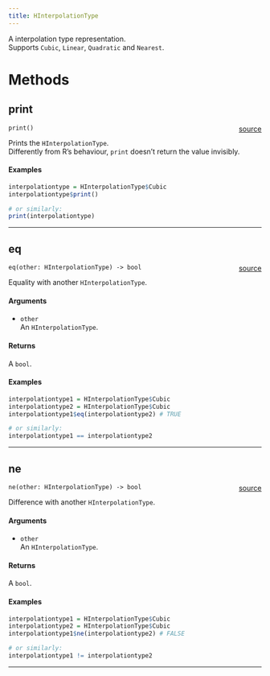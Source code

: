 ```yaml
---
title: HInterpolationType
---
```


A interpolation type representation. \
Supports `Cubic`, `Linear`, `Quadratic` and `Nearest`. \

# Methods

## print

`print()` <span style="float: right;"> [source](https://github.com/daniellga/harmonium/tree/master/r-harmonium/src/rust/src/hinterpolationtype.rs#L41) </span> \

Prints the `HInterpolationType`. \
Differently from R's behaviour, `print` doesn't return the value invisibly. \

#### Examples

```r
interpolationtype = HInterpolationType$Cubic
interpolationtype$print()

# or similarly:
print(interpolationtype)
```

_________

## eq

`eq(other: HInterpolationType) -> bool` <span style="float: right;"> [source](https://github.com/daniellga/harmonium/tree/master/r-harmonium/src/rust/src/hinterpolationtype.rs#L75) </span> \

Equality with another `HInterpolationType`.

#### Arguments

* `other` \
An `HInterpolationType`. \

#### Returns

A `bool`.

#### Examples

```r
interpolationtype1 = HInterpolationType$Cubic
interpolationtype2 = HInterpolationType$Cubic
interpolationtype1$eq(interpolationtype2) # TRUE

# or similarly:
interpolationtype1 == interpolationtype2
```

_________

## ne

`ne(other: HInterpolationType) -> bool` <span style="float: right;"> [source](https://github.com/daniellga/harmonium/tree/master/r-harmonium/src/rust/src/hinterpolationtype.rs#L110) </span> \

Difference with another `HInterpolationType`.

#### Arguments

* `other` \
An `HInterpolationType`. \

#### Returns

A `bool`.

#### Examples

```r
interpolationtype1 = HInterpolationType$Cubic
interpolationtype2 = HInterpolationType$Cubic
interpolationtype1$ne(interpolationtype2) # FALSE

# or similarly:
interpolationtype1 != interpolationtype2
```

_________
